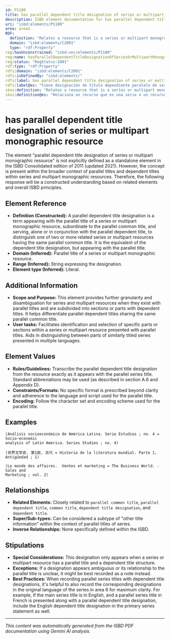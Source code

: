 ```yaml
---
id: P1180
title: has parallel dependent title designation of series or multipart monographic resource
description: ISBD element documentation for has parallel dependent title designation of series or multipart monographic resource
uri: "isbd:elements/P1180"
area: area1
RDF:
  definition: "Relates a resource that is a series or multipart monographic resource to numbering that alone or in conjunction with a dependent title serves to distinguish one of two or more related resources having a common title, presented on the preferred source of information for the resource as an equivalent in another language or script."
  domain: "isbd:elements/C2001"
  type: "rdf:Property"
reg:hasUnconstrained: "isbd:unc/elements/P1180"
reg:name: hasParallelDependentTitleDesignationOfSeriesOrMultipartMonographicResource
reg:status: "RegStatus:1001"
rdf:type: "rdf:Property"
rdfs:domain: "isbd:elements/C2001"
rdfs:isDefinedBy: "isbd:elements/"
rdfs:label: has parallel dependent title designation of series or multipart monographic resource
rdfs:label@es: "tiene designación de título dependiente paralelo de serie o recurso monográfico multiparte"
skos:definition: "Relates a resource that is a series or multipart monographic resource to numbering that alone or in conjunction with a dependent title serves to distinguish one of two or more related resources having a common title, presented on the preferred source of information for the resource as an equivalent in another language or script."
skos:definition@es: "Relaciona un recurso que es una serie o un recurso monográfico multiparte con la numeración que por sí sola o en conjunción con un título dependiente sirve para distinguir un recurso de dos o más recursos relacionados que tienen un título común, presentada como equivalente en otra lengua o escritura en la fuente de información preferida del recurso."
---
```

# has parallel dependent title designation of series or multipart monographic resource

The element "parallel dependent title designation of series or multipart monographic resource" is not explicitly defined as a standalone element in the ISBD Consolidated edition of 2011 (updated 2021). However, the concept is present within the broader context of parallel titles and dependent titles within series and multipart monographic resources.  Therefore, the following response will be a constructed understanding based on related elements and overall ISBD principles.

## Element Reference
- **Definition (Constructed):**  A parallel dependent title designation is a term appearing with the parallel title of a series or multipart monographic resource, subordinate to the parallel common title, and serving, alone or in conjunction with the parallel dependent title, to distinguish one of two or more related series or multipart resources having the same parallel common title.  It is the equivalent of the dependent title designation, but appearing with the parallel title.
- **Domain (Inferred):** Parallel title of a series or multipart monographic resource.
- **Range (Inferred):** String expressing the designation.
- **Element type (Inferred):** Literal.

## Additional Information
- **Scope and Purpose:** This element provides further granularity and disambiguation for series and multipart resources when they exist with parallel titles and are subdivided into sections or parts with dependent titles. It helps differentiate parallel dependent titles sharing the same parallel common title.
- **User tasks:** Facilitates identification and selection of specific parts or sections within a series or multipart resource presented with parallel titles.  Aids in distinguishing between parts of similarly titled series presented in multiple languages.

## Element Values
- **Rules/Guidelines:** Transcribe the parallel dependent title designation from the resource exactly as it appears with the parallel series title.  Standard abbreviations may be used (as described in section A.6 and Appendix D).
- **Constraints/Formats:**  No specific format is prescribed beyond clarity and adherence to the language and script used for the parallel title.
- **Encoding:** Follow the character set and encoding scheme used for the parallel title.


## Examples
```
(Análisis socioeconómico de América Latina. Serie Estudios ; no. 4 = Socio-economic
analysis of Latin America. Series Studies ; no. 4)

(世界文学史. 第1部, 古代 = Historia de la literatura mundial. Parte 1, Antigüedad ; 1)

(Le monde des affaires.  Ventes et marketing = The Business World. - Sales and
Marketing ; vol. 2)
```

## Relationships
- **Related Elements:**  Closely related to `parallel common title`, `parallel dependent title`, `common title`, `dependent title designation`, and `dependent title`.
- **Super/Sub-types:**  Can be considered a subtype of "other title information" within the context of parallel titles of series.
- **Inverse Relationships:**  None specifically defined within the ISBD.

## Stipulations
- **Special Considerations:** This designation only appears when a series or multipart resource has a parallel title and a dependent title structure.
- **Exceptions:**  If a designation appears ambiguous or its relationship to the parallel title is unclear, it might be best recorded as a note instead.
- **Best Practices:** When recording parallel series titles with dependent title designations, it's helpful to also record the corresponding designations in the original language of the series in area 6 for maximum clarity.  For example, if the main series title is in English, and a parallel series title in French is presented along with a parallel dependent title designation, include the English dependent title designation in the primary series statement as well.


---

*This content was automatically generated from the ISBD PDF documentation using Gemini AI analysis.*
